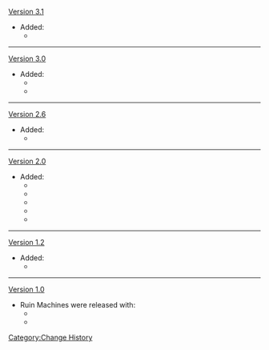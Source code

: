 [[Version 3.1]]
* Added:
**{{Enemy|Aeonblight Drake}}
----
[[Version 3.0]]
* Added:
**{{Enemy|Ruin Drake: Earthguard}}
**{{Enemy|Ruin Drake: Skywatch}}
----
[[Version 2.6]]
* Added:
**{{Enemy|Ruin Serpent}}
----
[[Version 2.0]]
*Added:
**{{Enemy|Ruin Cruiser}}
**{{Enemy|Ruin Defender}}
**{{Enemy|Ruin Destroyer}}
**{{Enemy|Ruin Scout}}
**{{Enemy|Perpetual Mechanical Array}}
----
[[Version 1.2]]
* Added:
**{{Enemy|Ruin Grader}}
----
[[Version 1.0]]
* Ruin Machines were released with:
**{{Enemy|Ruin Guard}}
**{{Enemy|Ruin Hunter}}
<noinclude>[[Category:Change History]]</noinclude>